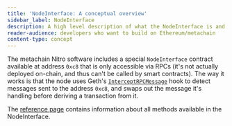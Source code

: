 ```yaml
---
title: 'NodeInterface: A conceptual overview'
sidebar_label: NodeInterface
description: A high level description of what the NodeInterface is and how it works
reader-audience: developers who want to build on Ethereum/metachain
content-type: concept
---
```



<PublicPreviewBannerPartial />

The metachain Nitro software includes a special `NodeInterface` contract available at address `0xc8` that is only accessible via RPCs (it's not actually deployed on-chain, and thus can't be called by smart contracts). The way it works is that the node uses Geth's [`InterceptRPCMessage`](https://github.com/META-MetaChain/go-ethereum/blob/@goEthereumCommit@/internal/ethapi/api.go#L1034) hook to detect messages sent to the address `0xc8`, and swaps out the message it's handling before deriving a transaction from it.

The [reference page](/for-devs/dev-tools-and-resources/nodeinterface.mdx) contains information about all methods available in the NodeInterface.
